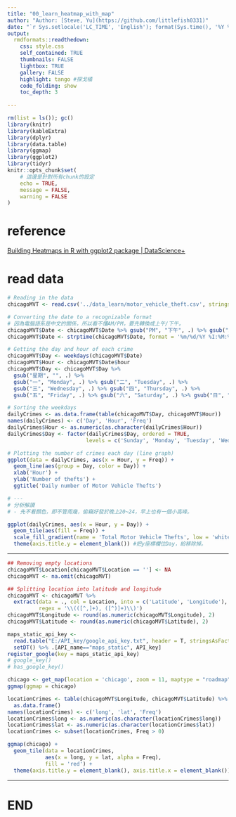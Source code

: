 ```yaml
---
title: "00_learn_heatmap_with_map"
author: "Author: [Steve, Yu](https://github.com/littlefish0331)"
date: "`r Sys.setlocale('LC_TIME', 'English'); format(Sys.time(), '%Y %b %d %a, %H:%M:%S')`" 
output:
  rmdformats::readthedown:
    css: style.css
    self_contained: TRUE
    thumbnails: FALSE
    lightbox: TRUE
    gallery: FALSE
    highlight: tango #探戈橘
    code_folding: show
    toc_depth: 3
    
---
```


```r
rm(list = ls()); gc()
library(knitr)
library(kableExtra)
library(dplyr)
library(data.table)
library(ggmap)
library(ggplot2)
library(tidyr)
knitr::opts_chunk$set(
	# 這邊是針對所有chunk的設定
	echo = TRUE,
	message = FALSE,
	warning = FALSE
)
```

# reference

[Building Heatmaps in R with ggplot2 package | DataScience+](https://datascienceplus.com/building-heatmaps-in-r/)

# read data

```r
# Reading in the data
chicagoMVT <- read.csv('../data_learn/motor_vehicle_theft.csv', stringsAsFactors = FALSE)

# Converting the date to a recognizable format
# 因為電腦語系是中文的關係，所以看不懂AM/PM，要先轉換成上午/下午。
chicagoMVT$Date <- chicagoMVT$Date %>% gsub("PM", "下午", .) %>% gsub("AM", "上午", .)
chicagoMVT$Date <- strptime(chicagoMVT$Date, format = '%m/%d/%Y %I:%M:%S %p')

# Getting the day and hour of each crime
chicagoMVT$Day <- weekdays(chicagoMVT$Date)
chicagoMVT$Hour <- chicagoMVT$Date$hour
chicagoMVT$Day <- chicagoMVT$Day %>% 
  gsub("星期", "", .) %>% 
  gsub("一", "Monday", .) %>% gsub("二", "Tuesday", .) %>% 
  gsub("三", "Wednesday", .) %>% gsub("四", "Thursday", .) %>% 
  gsub("五", "Friday", .) %>% gsub("六", "Saturday", .) %>% gsub("日", "Sunday", .)

# Sorting the weekdays
dailyCrimes <- as.data.frame(table(chicagoMVT$Day, chicagoMVT$Hour))
names(dailyCrimes) <- c('Day', 'Hour', 'Freq')
dailyCrimes$Hour <- as.numeric(as.character(dailyCrimes$Hour))
dailyCrimes$Day <- factor(dailyCrimes$Day, ordered = TRUE, 
                         levels = c('Sunday', 'Monday', 'Tuesday', 'Wednesday', 'Thursday', 'Friday', 'Saturday'))

# Plotting the number of crimes each day (line graph)
ggplot(data = dailyCrimes, aes(x = Hour, y = Freq)) + 
  geom_line(aes(group = Day, color = Day)) + 
  xlab('Hour') + 
  ylab('Number of thefts') + 
  ggtitle('Daily number of Motor Vehicle Thefts')

# ---
# 分析解讀
# - 先不看顏色，即不管周幾，偷竊好發於晚上20~24，早上也有一個小高峰。
```

```r
ggplot(dailyCrimes, aes(x = Hour, y = Day)) + 
  geom_tile(aes(fill = Freq)) + 
  scale_fill_gradient(name = 'Total Motor Vehicle Thefts', low = 'white', high = 'red') +
  theme(axis.title.y = element_blank()) #把y座標欄位Day，給移除掉。
```

---

```r
## Removing empty locations
chicagoMVT$Location[chicagoMVT$Location == ''] <- NA
chicagoMVT <- na.omit(chicagoMVT)
```

```r
## Splitting location into latitude and longitude
chicagoMVT <- chicagoMVT %>% 
  extract(data = ., col = Location, into = c('Latitude', 'Longitude'), 
          regex = '\\(([^,]+), ([^)]+)\\)')
chicagoMVT$Longitude <- round(as.numeric(chicagoMVT$Longitude), 2)
chicagoMVT$Latitude <- round(as.numeric(chicagoMVT$Latitude), 2)
```

```r
maps_static_api_key <- 
  read.table("E:/API_key/google_api_key.txt", header = T, stringsAsFactors = F) %>%
  setDT() %>% .[API_name=="maps_static", API_key]
register_google(key = maps_static_api_key)
# google_key()
# has_google_key()
```

```r
chicago <- get_map(location = 'chicago', zoom = 11, maptype = "roadmap")
ggmap(ggmap = chicago)
```

```r
locationCrimes <- table(chicagoMVT$Longitude, chicagoMVT$Latitude) %>% 
  as.data.frame()
names(locationCrimes) <- c('long', 'lat', 'Freq')
locationCrimes$long <- as.numeric(as.character(locationCrimes$long))
locationCrimes$lat <- as.numeric(as.character(locationCrimes$lat))
locationCrimes <- subset(locationCrimes, Freq > 0)
```

```r
ggmap(chicago) + 
  geom_tile(data = locationCrimes, 
            aes(x = long, y = lat, alpha = Freq),
            fill = 'red') + 
  theme(axis.title.y = element_blank(), axis.title.x = element_blank())
```



---

# END



